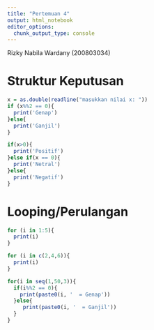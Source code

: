 ---
title: "Pertemuan 4"
output: html_notebook
editor_options: 
  chunk_output_type: console
---

Rizky Nabila Wardany (200803034)

# Struktur Keputusan
```{r}
x = as.double(readline("masukkan nilai x: "))
if (x%%2 == 0){
  print('Genap')
}else{
  print('Ganjil')
}

if(x>0){
  print('Positif')
}else if(x == 0){
  print('Netral')
}else{
  print('Negatif')
}
```

# Looping/Perulangan
```{r}
for (i in 1:5){
  print(i)
}

for (i in c(2,4,6)){
  print(i)
}

for(i in seq(1,50,3)){
  if(i%%2 == 0){
    print(paste0(i, '  = Genap'))
  }else{
     print(paste0(i, '  = Ganjil'))
  }
}
```

